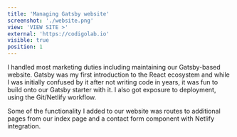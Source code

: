 ```yaml
---
title: 'Managing Gatsby website'
screenshot: './website.png'
view: 'VIEW SITE >'
external: 'https://codigolab.io'
visible: true
position: 1
---
```


I handled most marketing duties including maintaining our Gatsby-based website. Gatsby was my first introduction to the React ecosystem and while I was initially confused by it after not writing code in years, it was fun to build onto our Gatsby starter with it. I also got exposure to deployment, using the Git/Netlify workflow.

Some of the functionality I added to our website was routes to additional pages from our index page and a contact form component with Netlify integration.
